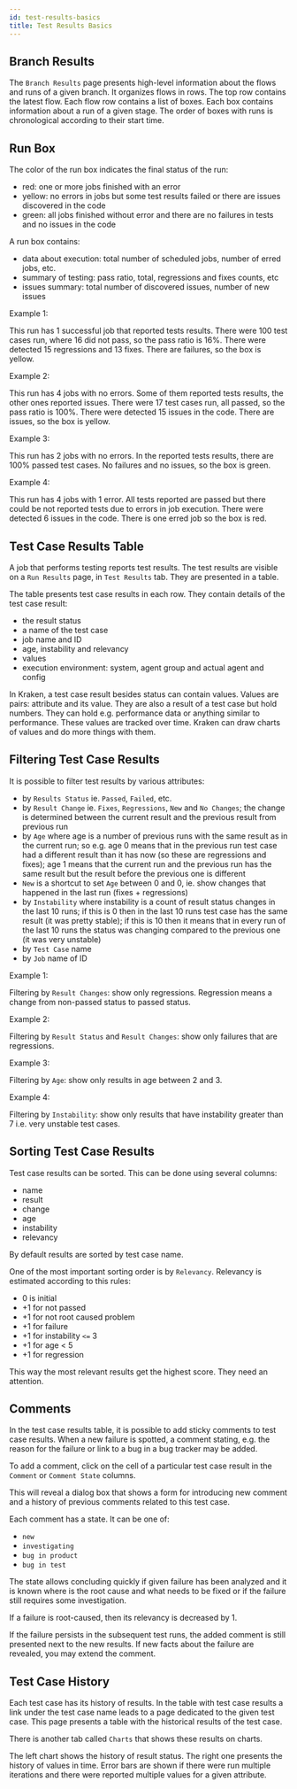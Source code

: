 ```yaml
---
id: test-results-basics
title: Test Results Basics
---
```




## Branch Results

The `Branch Results` page presents high-level information about the
flows and runs of a given branch. It organizes flows in rows. The top
row contains the latest flow. Each flow row contains a list of
boxes. Each box contains information about a run of a given stage. The
order of boxes with runs is chronological according to their start
time.

<Screen img="screen-branch-results-2.png" />

## Run Box

The color of the run box indicates the final status of the run:

- red: one or more jobs finished with an error
- yellow: no errors in jobs but some test results failed or there are
  issues discovered in the code
- green: all jobs finished without error and there are no failures in
  tests and no issues in the code

A run box contains:

- data about execution: total number of scheduled jobs, number of
  erred jobs, etc.
- summary of testing: pass ratio, total, regressions and fixes counts, etc
- issues summary: total number of discovered issues, number of new issues

Example 1:

<Screen img="screen-run-box-1.png" />

This run has 1 successful job that reported tests results. There were
100 test cases run, where 16 did not pass, so the pass ratio is
16%. There were detected 15 regressions and 13 fixes. There are
failures, so the box is yellow.

Example 2:

<Screen img="screen-run-box-2.png" />

This run has 4 jobs with no errors. Some of them reported tests
results, the other ones reported issues. There were 17 test cases run,
all passed, so the pass ratio is 100%. There were detected 15 issues
in the code. There are issues, so the box is yellow.

Example 3:

<Screen img="screen-run-box-3.png" />

This run has 2 jobs with no errors. In the reported tests results,
there are 100% passed test cases. No failures and no issues, so the box
is green.

Example 4:

<Screen img="screen-run-box-4.png" />

This run has 4 jobs with 1 error. All tests reported are passed but
there could be not reported tests due to errors in job execution. There
were detected 6 issues in the code. There is one erred job so the box
is red.

## Test Case Results Table

A job that performs testing reports test results. The test results are
visible on a `Run Results` page, in `Test Results` tab. They are
presented in a table.

<Screen img="screen-run-test-results.png" />

The table presents test case results in each row. They contain details
of the test case result:

- the result status
- a name of the test case
- job name and ID
- age, instability and relevancy
- values
- execution environment: system, agent group and actual agent and config

In Kraken, a test case result besides status can contain
values. Values are pairs: attribute and its value. They are also a
result of a test case but hold numbers. They can hold e.g. performance
data or anything similar to performance. These values are tracked over
time. Kraken can draw charts of values and do more things with them.

## Filtering Test Case Results

It is possible to filter test results by various attributes:

- by `Results Status` ie. `Passed`, `Failed`, etc.
- by `Result Change` ie. `Fixes`, `Regressions`, `New` and `No
  Changes`; the change is determined between the current result and
  the previous result from previous run
- by `Age` where age is a number of previous runs with the same result
  as in the current run; so e.g. age 0 means that in the previous run test
  case had a different result than it has now (so these are regressions
  and fixes); age 1 means that the current run and the previous run has the
  same result but the result before the previous one is different
- `New` is a shortcut to set `Age` between 0 and 0, ie. show changes
  that happened in the last run (fixes + regressions)
- by `Instability` where instability is a count of result status
  changes in the last 10 runs; if this is 0 then in the last 10 runs test
  case has the same result (it was pretty stable); if this is 10 then
  it means that in every run of the last 10 runs the status was
  changing compared to the previous one (it was very unstable)
- by `Test Case` name
- by `Job` name of ID

Example 1:

<Screen img="screen-run-test-results-regressions.png" />

Filtering by `Result Changes`: show only regressions. Regression means
a change from non-passed status to passed status.

Example 2:

<Screen img="screen-run-test-results-regressions-failures.png" />

Filtering by `Result Status` and `Result Changes`: show only failures
that are regressions.

Example 3:

<Screen img="screen-run-test-results-age.png" />

Filtering by `Age`: show only results in age between 2 and 3.

Example 4:

<Screen img="screen-run-test-results-instability.png" />

Filtering by `Instability`: show only results that have instability
greater than 7 i.e. very unstable test cases.

## Sorting Test Case Results

Test case results can be sorted. This can be done using several columns:

- name
- result
- change
- age
- instability
- relevancy

<Screen img="screen-run-test-results-sort-name.png" />

By default results are sorted by test case name.

One of the most important sorting order is by `Relevancy`.
Relevancy is estimated according to this rules:

- 0 is initial
- +1 for not passed
- +1 for not root caused problem
- +1 for failure
- +1 for instability `<=` 3
- +1 for age < 5
- +1 for regression

This way the most relevant results get the highest score. They need an
attention.

<Screen img="screen-run-test-results-sort-relevancy.png" />


## Comments

In the test case results table, it is possible to add sticky comments
to test case results. When a new failure is spotted, a comment
stating, e.g. the reason for the failure or link to a bug in a bug
tracker may be added.

To add a comment, click on the cell of a particular test case result in
the `Comment` or `Comment State` columns.

<Screen img="screen-run-test-results-comments-1.png" />

This will reveal a dialog box that shows a form for introducing new
comment and a history of previous comments related to this test
case.

<Screen img="screen-run-test-results-comments-2.png" />

Each comment has a state. It can be one of:

- `new`
- `investigating`
- `bug in product`
- `bug in test`

The state allows concluding quickly if given failure has been analyzed
and it is known where is the root cause and what needs to be fixed or
if the failure still requires some investigation.

If a failure is root-caused, then its relevancy is decreased by 1.

If the failure persists in the subsequent test runs, the added comment
is still presented next to the new results. If new facts about the
failure are revealed, you may extend the comment.

## Test Case History

Each test case has its history of results. In the table with test case
results a link under the test case name leads to a page dedicated to
the given test case. This page presents a table with the historical
results of the test case.

<Screen img="screen-test-case-history.png" />

There is another tab called `Charts` that shows these results on charts.

<Screen img="screen-test-case-charts.png" />

The left chart shows the history of result status. The right one presents
the history of values in time. Error bars are shown if there were run
multiple iterations and there were reported multiple values for a given
attribute.
